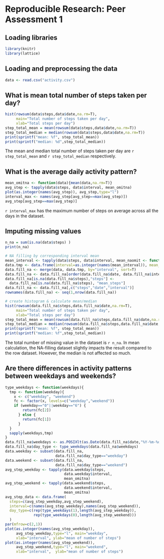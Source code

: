 # Reproducible Research: Peer Assessment 1

## Loading libraries
```r
library(knitr)
library(lattice)
```

## Loading and preprocessing the data
```r
data <- read.csv("activity.csv")
```


## What is mean total number of steps taken per day?
```r
hist(rowsum(data$steps,data$date,na.rm=T), 
     main="Total number of steps taken per day",
     xlab="Total steps per day")
step_total_mean = mean(rowsum(data$steps,data$date,na.rm=T))
step_total_median = median(rowsum(data$steps,data$date,na.rm=T))
print(sprintf("mean: %f", step_total_mean))
print(sprintf("median: %d",step_total_median))
```
The mean and median total number of steps taken per day are 
`r step_total_mean` and `r step_total_median` respectively.

## What is the average daily activity pattern?
```r
mean_omitna <- function(data){mean(data,na.rm=T)}
avg_step <- tapply(data$steps, data$interval, mean_omitna)
plot(as.integer(names(avg_step)), avg_step,type="l")
interval_max <- names(avg_step[avg_step==max(avg_step)])
avg_step[avg_step==max(avg_step)]
```
`r interval_max` has the maximum number of steps on average across all the days in the dataset.

## Imputing missing values
```r
n_na = sum(is.na(data$steps) )
print(n_na)

# NA filling by corresponding interval mean
mean_interval <- tapply(data$steps, data$interval, mean_naomit <- function(x){ mean(x,na.rm=T)})
data.tmp <- data.frame(interval=as.integer(names(mean_interval)), mean_steps=mean_interval)
data.fill_na <- merge(data, data.tmp, by="interval", sort=T)
data.fill_na <- data.fill_na[order(data.fill_na$date, data.fill_na$interval), ]
data.fill_na[is.na(data.fill_na$steps),"steps"] <- 
  data.fill_na[is.na(data.fill_na$steps), "mean_steps"]
data.fill_na <- data.fill_na[,c("steps","date","interval")]
rownames(data.fill_na) <- seq(1,nrow(data.fill_na))

# create histogram & calculate mean/median
hist(rowsum(data.fill_na$steps,data.fill_na$date,na.rm=T), 
     main="Total number of steps taken per day",
     xlab="Total steps per day")
step_total_mean = mean(rowsum(data.fill_na$steps,data.fill_na$date,na.rm=T))
step_total_median = median(rowsum(data.fill_na$steps,data.fill_na$date,na.rm=T))
print(sprintf("mean: %f", step_total_mean))
print(sprintf("median: %f",step_total_median))
```
The total number of missing value in the dataset is `r n_na`.
In mean calculation, the NA-filling dataset slightly impacts 
the result compared to the row dataset.
However, the median is not affected so much.

## Are there differences in activity patterns between weekdays and weekends?
```r
type_weekdays <- function(weekdays){
  tmp <- function(weekday){
    x <- c("weekday", "weekend")
    fc <- factor(x, levels=c("weekday","weekend"))
    if (weekday=="0"||weekday=="6") {
        return(fc[2])
      } else {
        return(fc[1])
      }
  }
  sapply(weekdays,tmp)
}
data.fill_na$weekdays <- as.POSIXlt(as.Date(data.fill_na$date,"%Y-%m-%d"))$wday
data.fill_na$day_type <- type_weekdays(data.fill_na$weekdays)
data.weekday <- subset(data.fill_na, 
                       data.fill_na$day_type=="weekday")
data.weekend <- subset(data.fill_na,
                       data.fill_na$day_type=="weekend")
avg_step_weekday <- tapply(data.weekday$steps,
                           data.weekday$interval,
                           mean_omitna)
avg_step_weekend <- tapply(data.weekend$steps,
                           data.weekend$interval,
                           mean_omitna)
avg_step_data <- data.frame(
  steps=c(avg_step_weekday,avg_step_weekend),
  interval=c(names(avg_step_weekday),names(avg_step_weekend)),
  day_type=c(rep(type_weekdays(1),length(avg_step_weekday)),
             rep(type_weekdays(0),length(avg_step_weekend)))
  )
par(mfrow=c(2,1))
plot(as.integer(names(avg_step_weekday)),
     avg_step_weekday,type="l", main="weekday",
     xlab="interval", ylab="mean of number of steps")
plot(as.integer(names(avg_step_weekend)),
     avg_step_weekend,type="l", main="weekend",
     xlab="interval",  ylab="mean of number of steps")
```
